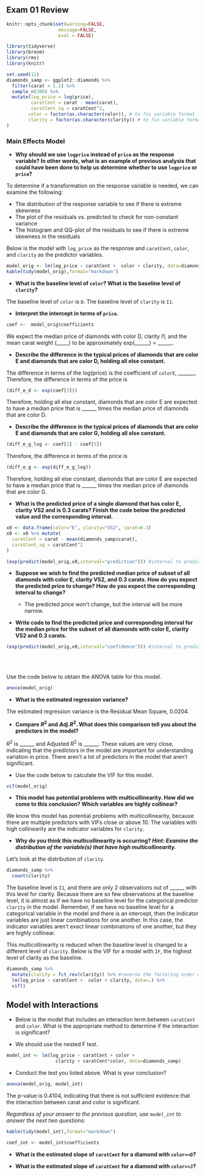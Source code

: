 ## Exam 01 Review

```r
knitr::opts_chunk$set(warning=FALSE,
                   message=FALSE, 
                   eval = FALSE)
```

```r
library(tidyverse)
library(broom)
library(rms)
library(knitr)
```

```r
set.seed(12)
diamonds_samp <- ggplot2::diamonds %>% 
  filter(carat < 1.1) %>%
  sample_n(300) %>%
  mutate(log_price = log(price), 
         caratCent = carat - mean(carat), 
         caratCent_sq = caratCent^2, 
        color = factor(as.character(color)), # to fix variable format in model output
        clarity = factor(as.character(clarity)) # to fix variable format in model output
)
```

### Main Effects Model

- **Why should we use `logprice` instead of `price` as the response variable? In other words, what is an example of previous analysis that could have been done to help us determine whether to use `logprice` or `price`?**

To determine if a transformation on the response variable is needed, we can examine the following:

  - The distribution of the response variable to see if there is extreme skewness
  - The plot of the residuals vs. predicted to check for non-constant variance
  - The histogram and QQ-plot of the residuals to see if there is extreme skewness in the residuals


Below is the model with `log_price` as the response and `caratCent`, `color`, and `clarity` as the predictor variables.

```r
model_orig <- lm(log_price ~ caratCent +  color + clarity, data=diamonds_samp)
kable(tidy(model_orig),format="markdown")
```

- **What is the baseline level of `color`? What is the baseline level of `clarity`?**

The baseline level of `color` is `D`. The baseline level of `clarity` is `I1`.

- **Interpret the intercept in terms of `price`.**

```r
coef <-  model_orig$coefficients
```
We expect the median price of diamonds with color D, clarity I1, and the mean carat weight (_____) to be approximately exp(______) =  ______.

- **Describe the difference in the typical prices of diamonds that are color E and diamonds that are color D, holding all else constant.** 

The difference in terms of the log(price) is the coefficient of `colorE`, _______. Therefore, the difference in terms of the price is

```r
(diff_e_d <- exp(coef[3]))
```

Therefore, holding all else constant, diamonds that are color E are expected to have a median price that is ______ times the median price of diamonds that are color D.


- **Describe the difference in the typical prices of diamonds that are color E and diamonds that are color G, holding all else constant.**

```r
(diff_e_g_log <- coef[3] - coef[5])
```

Therefore, the difference in terms of the price is 
```r
(diff_e_g <- exp(diff_e_g_log))
```

Therefore, holding all else constant, diamonds that are color E are expected to have a median price that is ______ times the median price of diamonds that are color G.

- **What is the predicted price of a single diamond that has color E, clarity VS2 and is 0.3 carats? Finish the code below the predicted value and the corresponding interval.**

```r
x0 <- data.frame(color="E", clarity="VS2", carat=0.3)
x0 <- x0 %>% mutate(
  caratCent = carat - mean(diamonds_samp$carat),
  caratCent_sq = caratCent^2
)

(exp(predict(model_orig,x0,interval="prediction"))) #interval to predict for single observation
```


- **Suppose we wish to find the predicted median price of subset of all diamonds with color E, clarity VS2, and 0.3 carats. How do you expect the predicted price to change? How do you expect the corresponding interval to change?**

    - The predicted price won't change, but the interval will be more narrow.

- **Write code to find the predicted price and corresponding interval for the median price for the subset of all diamonds with color E, clarity VS2 and 0.3 carats.**

```r
(exp(predict(model_orig,x0,interval="confidence"))) #interval to predict typical price for subset
```
<br><br>

Use the code below to obtain the ANOVA table for this model.

```r
anova(model_orig)
```

- **What is the estimated regression variance?**

The estimated regression variance is the Residual Mean Square, 0.0204. 

- **Compare $R^2$ and $Adj. R^2$. What does this comparison tell you about the predictors in the model?**

$R^2$ is ______ and Adjusted $R^2$ is ______. These values are very close, indicating that the predictors in the model are important for understanding variation in price. There aren't a lot of predictors in the model that aren't significant.

- Use the code below to calculate the VIF for this model.

```r
vif(model_orig)
```

- **This model has potential problems with multicollinearity. How did we come to this conclusion? Which variables are highly collinear?**

We know this model has potential problems with multicollinearity, because there are multiple predictors with VIFs close or above 10. The variables with high collinearity are the indicator variables for `clarity`.

- **Why do you think this multicollinearity is occurring? *Hint: Examine the distribution of the variable(s) that have high multicollinearity.***

Let's look at the distribution of `clarity`. 

```r
diamonds_samp %>% 
  count(clarity)
```

The baseline level is `I1`, and there are only 2 observations out of ______ with this level for clarity. Because there are so few observations at the baseline level, it is almost as if we have no baseline level for the categorical predictor `clarity` in the model. Remember, if we have no baseline level for a categorical variable in the model and there is an intercept, then the indicator variables are just linear combinations for one another. In this case, the indicator variables aren't exact linear combinations of one another, but they are highly collinear. 

This multicollinearity is reduced when the baseline level is changed to a different level of `clarity`. Below is the VIF for a model with `IF`, the highest level of clarity as the baseline.

```r
diamonds_samp %>% 
  mutate(clarity = fct_rev(clarity)) %>% #reverse the factoring order of clarity
  lm(log_price ~ caratCent +  color + clarity, data=.) %>%
  vif()
```


## Model with Interactions 

- Below is the model that includes an interaction term between `caratCent` and `color`. What is the appropriate method to determine if the interaction is significant? 

- We should use the nested F test.

```r
model_int <- lm(log_price ~ caratCent + color + 
                  clarity + caratCent*color, data=diamonds_samp)
```

- Conduct the test you listed above. What is your conclusion? 

```r
anova(model_orig, model_int)
```

The p-value is 0.4104, indicating that there is not sufficient evidence that the interaction between carat and color is significant.

*Regardless of your answer to the previous question, use `model_int` to answer the next two questions:*

```r
kable(tidy(model_int),format="markdown")
```

```r
coef_int <- model_int$coefficients
```

- **What is the estimated slope of `caratCent` for a diamond with `color==D`?**



- **What is the estimated slope of `caratCent` for a diamond with `color==J`?**



